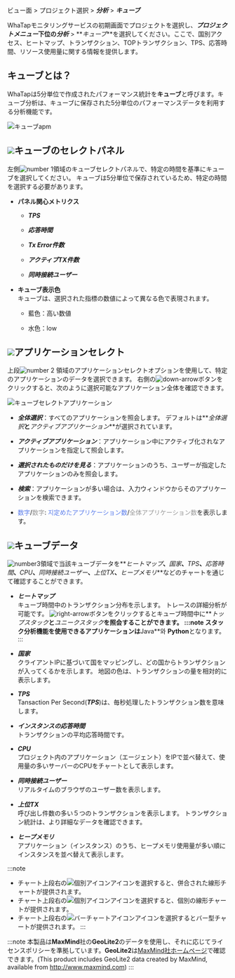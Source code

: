 ビュー面 > プロジェクト選択 > **_分析_** > **_キューブ_**

WhaTapモニタリングサービスの初期画面でプロジェクトを選択し、**_プロジェクトメニュー_**下位の**_分析_** > **_キューブ_**を選択してください。ここで、国別アクセス、ヒートマップ、トランザクション、TOPトランザクション、TPS、応答時間、リソース使用量に関する情報を提供します。

<!-- 여기서 국가별 접속, 히트맵, 트랜잭션, TOP 트랜잭션, TPS, 응답 시간, 자원 사용 정보를 제공합니다. -->

## キューブとは？

WhaTapは5分単位で作成されたパフォーマンス統計を**キューブ**と呼びます。キューブ分析は、キューブに保存された5分単位のパフォーマンスデータを利用する分析機能です。

![キューブapm](/img/cube-apm.png)

<!-- <ProdImg img='cube.png' desc='큐브' /> -->

## ![](/img/number-01.png)キューブのセレクトパネル

左側![number 1](/img/number-01.png)領域のキューブセレクトパネルで、特定の時間を基準にキューブを選択してください。 キューブは5分単位で保存されているため、特定の時間を選択する必要があります。 

-   **パネル関心メトリクス**

    -   **_TPS_**

    -   **_応答時間_**

    -   **_Tx Error件数_**

    -   **_アクティブTX件数_**

    -   **_同時接続ユーザー_**

<!-- 이미지 및 패널 지표 안내는 재기술 필요해서 현재는 생략 상태 -->

-   **キューブ表示色**<br/>
    キューブは、選択された指標の数値によって異なる色で表現されます。

    -   <span class='highfg'>藍色</span>：<span class='highfg'>高い数値</span>

    -   <span class='lowfg'> 水色</span>：<span class='lowfg'>low</span>

## ![](/img/number-02.png)アプリケーションセレクト

上段![number 2](/img/number-02.png) 領域のアプリケーションセレクトオプションを使用して、特定のアプリケーションのデータを選択できます。 右側の![down-arrow](/img/down-arrow.svg)ボタンをクリックすると、次のように選択可能なアプリケーション全体を確認できます。 

![キューブセレクトアプリケーション](/img/cube-select-app.png)

-   **_全体選択_**：すべてのアプリケーションを照会します。 デフォルトは**_全体選択_**と**_アクティブアプリケーション_**が選択されています。 

-   **_アクティブアプリケーション_**：アプリケーション中にアクティブ化されなアプリケーションを指定して照会します。 

-   **_選択されたものだけを見る_**：アプリケーションのうち、ユーザーが指定したアプリケーションのみを照会します。 

-   **_検索_**：アプリケーションが多い場合は、入力ウィンドウからそのアプリケーションを検索できます。

-   <font color='5B7DEC'>数字</font>/<font color='979797'>数字</font>: <font color='5B7DEC'>지定めたアプリケーション数</font>/<font color='979797'>全体アプリケーション数</font>を表示します。

<!-- ![cube-select-apm-data](https://img.whatap.io/media/images/Screenshot_2020-12-15_W_JAVA_DEMO_5490_-_Application_Monitoring21.png) -->

## ![](/img/number-03.png)キューブデータ

<!-- 상기와 같이 현재는 생략 상태 -->

![number3](/img/number-03.png)領域で当該キューブデータを**_ヒートマップ_**、**_国家_**、**_TPS_**、**_応答時間_**、**_CPU_**、**_同時接続ユーザー_**、**_上位TX_**、**_ヒープメモリ_**などのチャートを通じて確認することができます。

-   **_ヒートマップ_**<br/>
      キューブ時間中のトランザクション分布を示します。 トレースの詳細分析が可能です。
      ![right-arrow](/img/right-arrow.svg)ボタンをクリックするとキューブ時間中に**_トップスタック_**と**_ユニークスタック_**を照会することができます。
    :::note
    スタック分析機能を使用できるアプリケーションは**Java**와 **Python**となります。
    :::

-   **_国家_**<br/>
    クライアントIPに基づいて国をマッピングし、どの国からトランザクションが入ってくるかを示します。 地図の色は、トランザクションの量を相対的に表示します。

-   **_TPS_**<br/>
    Tansaction Per Second(**_TPS_**)は、毎秒処理したトランザクション数を意味します。

-   **_インスタンスの応答時間_**<br/>
    トランザクションの平均応答時間です。

-   **_CPU_**<br/>
    プロジェクト内のアプリケーション（エージェント）をIPで並べ替えて、使用量の多いサーバーのCPUをチャートとして表示します。

-   **_同時接続ユーザー_**<br/>
    リアルタイムのブラウザのユーザー数を表示します。 

-   **_上位TX_**<br/>
    呼び出し件数の多い５つのトランザクションを表示します。 トランザクション統計は、より詳細なデータを確認できます。

-   **_ヒープメモリ_**<br/>
    アプリケーション（インスタンス）のうち、ヒープメモリ使用量が多い順にインスタンスを並べ替えて表示します。

:::note

-   チャート上段右の![個別アイコン](/img/ic-line.svg)アイコンを選択すると、併合された線形チャートが提供されます。
-   チャート上段右の![個別アイコン](/img/ic-multiline-chart.svg)アイコンを選択すると、個別の線形チャートが提供されます。
-   チャート上段右の![バーチャートアイコン](/img/ic-dashboard-bar-chart.svg)アイコンを選択するとバー型チャートが提供されます。
    :::

:::note
本製品は**MaxMind**社の**GeoLite2**のデータを使用し、それに応じてライセンスポリシーを準拠しています。**GeoLite2**は[MaxMind社ホームページ](http://www.maxmind.com)で確認できます。(This product includes GeoLite2 data created by MaxMind, available from http://www.maxmind.com)
:::

<!--   애플리케이션(인스턴스) 중 힙 메모리를 많이 사용한 상위 인스턴스 5개를 보여줍니다. -->
